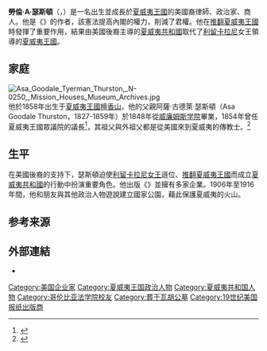 {{noteTA
|G1=USStates
|1=zh-cn:威廉姆斯; zh-tw:威廉斯; zh-hk:威廉士;
}}
{{Infobox person
|name        = 勞倫·A·瑟斯頓<br>Lorrin Andrews Thurston
|image       = Lorrin A. Thurston, 1892.jpg
|image_size  = 
|caption     = Lorrin Andrews Thurston
|birth_date  = {{birth date|1858|7|31}}
|birth_place = [[夏威夷王国|夏威夷王国]][[檀香山|檀香山]]
|death_date  = {{death date and age|1931|5|11|1858|7|31}}
|death_place = [[夏威夷领地|夏威夷领地]][[檀香山|檀香山]]
|parents     = Asa Goodale Thurston<br>Sarah Andrews
|spouse      = Margaret Clarissa Shipman<br>Harriet Potter
|children    = Robert Shipman Thurston<br>Margaret Carter Thurston<br>Lorrin Potter Thurston
|occupation  = 律师，政治家，企业家
|nationality = [[夏威夷王国|夏威夷王国]]<br>{{USA}}
| signature  = Lorrin A Thurston 1888 signature.svg
}}
'''勞倫·A·瑟斯頓'''（{{lang-en|Lorrin A. Thurston}}，{{bd|1858年|7月31日|1931年|5月11日}}）是一名出生並成長於[[夏威夷王國|夏威夷王國]]的美國裔律師、政治家、商人。他是《{{le|1887年夏威夷王國憲法|1887 Constitution of the Hawaiian Kingdom}}》的作者，該憲法提高內閣的權力，削減了君權。他在[[夏威夷王国的覆灭|推翻夏威夷王國]]時發揮了重要作用，結果由美國後裔主導的[[夏威夷共和國|夏威夷共和國]]取代了[[利留卡拉尼|利留卡拉尼]]女王領導的[[夏威夷王國|夏威夷王國]]。

==家庭==
[[File:Asa_Goodale_Tyerman_Thurston,_N-0250,_Mission_Houses_Museum_Archives.jpg|thumb]]
他於1858年出生于[[夏威夷王國|夏威夷王國]][[檀香山|檀香山]]，他的父親阿薩·古德萊·瑟斯頓（Asa Goodale Thurston，1827-1859年）於1848年從[[威廉姆斯学院|威廉姆斯学院]]畢業，1854年曾任夏威夷王國眾議院的議長<ref name="College1875">{{cite book|author=Williams College|title=''Obituary Record of the Alumni''|url=https://books.google.com/books?id=YLlGAQAAMAAJ&pg=RA1-PA9|year=1875年|page=9}}</ref>，其祖父{{le|阿薩·瑟斯頓|Asa Thurston}}與外祖父{{le|洛林·安德魯斯|Lorrin Andrews}}都是從美國來到夏威夷的傳教士。<ref name="bishop">{{cite book| author=Sereno Edwards Bishop |title=Reminiscences of Old Hawaii |url=https://books.google.com/?id=pkhCAAAAIAAJ |year=1916 | isbn=1-104-37410-2}}</ref>

==生平==
在美國後裔的支持下，瑟斯頓迫使[[利留卡拉尼女王|利留卡拉尼女王]]遜位、[[夏威夷王國覆滅|推翻夏威夷王國]]而成立[[夏威夷共和國|夏威夷共和國]]的行動中扮演重要角色。他出版《{{link-en|檀香山星廣報|Honolulu Star-Advertiser|太平洋商業廣告}}》並擁有多家企業。1906年至1916年間，他和朋友與其他政治人物遊說建立國家公園，藉此保護夏威夷的火山。

==参考来源==
{{reflist}}

== 外部連結 ==
*{{cite book |last1=Thurston |first1=Lorrin A. |title=The liquor question in Hawaii, what should be done about it |date=1909 |publisher=T.H. |url=https://catalog.hathitrust.org/Record/100196653 |via=[[HathiTrust|HathiTrust]] |access-date=2019-06-18 |archive-date=2018-10-18 |archive-url=https://web.archive.org/web/20181018201719/https://catalog.hathitrust.org/Record/100196653 |dead-url=no }}

{{s-start}}
{{s-gov}}
{{succession box| title= [[夏威夷王国|夏威夷王国]]内务部长 | before=L. Aholo |after= [[Charles_N._Spencer|Charles N. Spencer]]  | years=1887年7月 – 1890年6月 }}
{{end}}

{{Authority control}}
{{DEFAULTSORT:Thurston, Lorrin A.}}
[[Category:美国企业家|Category:美国企业家]]
[[Category:夏威夷王国政治人物|Category:夏威夷王国政治人物]]
[[Category:夏威夷共和国人物|Category:夏威夷共和国人物]]
[[Category:哥伦比亚法学院校友|Category:哥伦比亚法学院校友]]
[[Category:葬于瓦胡公墓|Category:葬于瓦胡公墓]]
[[Category:19世纪美国报纸出版商|Category:19世纪美国报纸出版商]]
